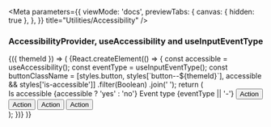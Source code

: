 
<Meta
  parameters={{
    viewMode: 'docs',
    previewTabs: {
      canvas: { hidden: true },
    },
  }}
  title="Utilities/Accessibility"
/>

<PageTitle src="context/Accessibility" title="Accessibility" />

### AccessibilityProvider, useAccessibility and useInputEventType

<Canvas>
  <ThemeWrapper withThemeId>
    {({ themeId }) => (
      <AccessibilityProvider>
        <React.Fragment>
          {React.createElement(() => {
            const accessible = useAccessibility();
            const eventType = useInputEventType();
            const buttonClassName = [styles.button, styles[`button--${themeId}`], accessible && styles['is-accessible']]
              .filter(Boolean)
              .join(' ');
            return (
              <div>
                <Flex wrap direction="row">
                  <Rhythm m={2} mb={4}>
                    <Typography as="div" style={{ width: '120px' }} variants={['xsmall-caps']}>
                      <Typography volume="quiet">Is accessible</Typography> {accessible ? 'yes' : 'no'}
                    </Typography>
                    <Typography as="div" style={{ width: '140px' }} variants={['xsmall-caps']}>
                      <Typography volume="quiet">Event type</Typography> {eventType || '-'}
                    </Typography>
                  </Rhythm>
                </Flex>
                <Flex direction="row">
                  <button className={buttonClassName} type="button">
                    Action
                  </button>
                  <button className={buttonClassName} type="button">
                    Action
                  </button>
                  <button className={buttonClassName} type="button">
                    Action
                  </button>
                  <button className={buttonClassName} type="button">
                    Action
                  </button>
                </Flex>
              </div>
            );
          })}
        </React.Fragment>
      </AccessibilityProvider>
    )}
  </ThemeWrapper>
</Canvas>
